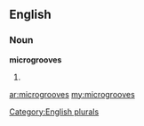 ==English==

===Noun===
'''microgrooves'''

# {{plural of|[[microgroove]]}}

[[Category:English plurals]]

[[ar:microgrooves]]
[[my:microgrooves]]